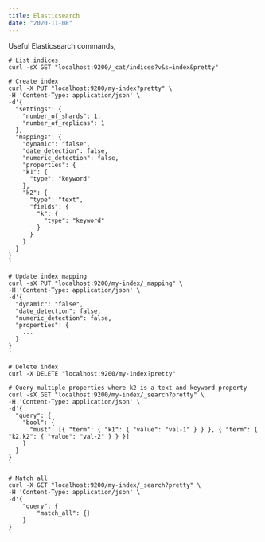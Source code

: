 ```yaml
---
title: Elasticsearch
date: "2020-11-08"
---
```


Useful Elasticsearch commands,

```shell
# List indices
curl -sX GET "localhost:9200/_cat/indices?v&s=index&pretty"

# Create index
curl -X PUT "localhost:9200/my-index?pretty" \
-H 'Content-Type: application/json' \
-d'{
  "settings": {
    "number_of_shards": 1,
    "number_of_replicas": 1
  },
  "mappings": {
    "dynamic": "false",
    "date_detection": false,
    "numeric_detection": false,
    "properties": {
    "k1": {
      "type": "keyword"
    },
    "k2": {
      "type": "text",
      "fields": {
        "k": {
          "type": "keyword"
        }
      }
    }
  }
}
'

# Update index mapping
curl -sX PUT "localhost:9200/my-index/_mapping" \
-H 'Content-Type: application/json' \
-d'{
  "dynamic": "false",
  "date_detection": false,
  "numeric_detection": false,
  "properties": {
    ...
  }
}
'

# Delete index
curl -X DELETE "localhost:9200/my-index?pretty"

# Query multiple properties where k2 is a text and keyword property
curl -sX GET "localhost:9200/my-index/_search?pretty" \
-H 'Content-Type: application/json' \
-d'{
  "query": {
    "bool": {
      "must": [{ "term": { "k1": { "value": "val-1" } } }, { "term": { "k2.k2": { "value": "val-2" } } }]
    }
  }
}
'

# Match all
curl -X GET "localhost:9200/my-index/_search?pretty" \
-H 'Content-Type: application/json' \
-d'{
    "query": {
        "match_all": {}
    }
}
'
```
